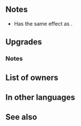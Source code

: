 {{Weapon Infobox
|tagid=SID_戦姫の和弓
|weaponType=Bow
|might=14
|range=2
|effectiveness=armored,flying
|effect=Effective against flying and armored foes. Grants Spd+3. Grants Atk+3 to allies within 2 spaces during combat.
|cost=400
|exclusive=1
|userVersion1=Bow
|userVersion2=Arrow
|userVersion3=Gleam
|statModifiers=0,14,3,0,0
|required=Silver Bow
|refinePaths=default
|refineSP=400
|refineMedals=500
|refineDews=200
|upgradedEffect=Effective against flying and armored foes. Grants Spd+3. Grants Atk/Spd+4 to allies within 2 spaces during combat. If unit is within 2 spaces of an ally, grants Atk/Spd+4 to unit during combat.
|effectSkill1=Inflicts Atk/Spd/Def-4 on foes within 3 spaces during combat.
|tagidExtraSkill1=牽
|iconSkill1=Warrior Princess W.png
|properties=random_owner
}}
==Notes==
{{Effective damage bonus|flying,armored}}
{{Combat boosts}}
* Has the same effect as {{St|Drive Atk 2}}.
{{AlliesCombatEffect|effect=combat boost}}
==Upgrades==
{{Weapon Upgrade List}}
===Notes===
{{Combat reductions}}{{FoesCombatEffect}}
==List of owners==
{{Skill Hero List}}
==In other languages==
{{OtherLanguages
|japanese=戦姫の和弓
|german=Kriegerprinzessin
|spanishEU=Yumi guerrero
|spanishLA=Princesa guerrera
|french=Arc noble
|italian=Yumi principesco
|chineseTW=戰姬的和弓
|portuguese=Nobre guerreira
}}
==See also==
{{See also skills|cond=WeaponEffectiveness='armored,flying' OR Description LIKE '%Grants Atk+3 to allies within 2 spaces during combat%' OR Description LIKE '%grants%/%+%to allies within%spaces%if unit is within%spaces of an ally%grants%/%+%during combat%' OR Description LIKE '%if unit is within%spaces of an ally%grants%/%+%to unit and allies%during combat%' OR Description LIKE '%inflicts%/%/%-%on foes within 3 spaces during combat%'|columns=3}}
{{Weapons Navbox}}